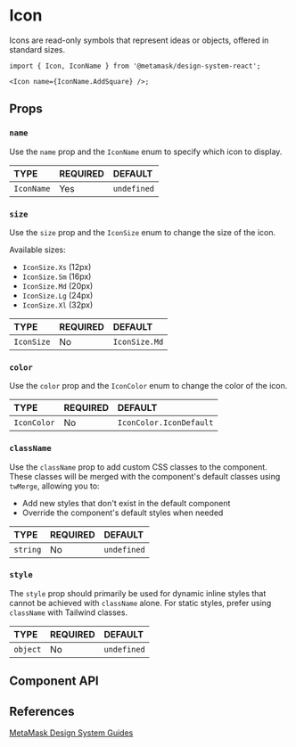 

# Icon

Icons are read-only symbols that represent ideas or objects, offered in standard sizes.

```tsx
import { Icon, IconName } from '@metamask/design-system-react';

<Icon name={IconName.AddSquare} />;
```

<Canvas of={IconStories.Default} />

## Props

### `name`

Use the `name` prop and the `IconName` enum to specify which icon to display.

<table>
  <thead>
    <tr>
      <th align="left">TYPE</th>
      <th align="left">REQUIRED</th>
      <th align="left">DEFAULT</th>
    </tr>
  </thead>
  <tbody>
    <tr>
      <td align="left">
        <code>IconName</code>
      </td>
      <td align="left">Yes</td>
      <td align="left">
        <code>undefined</code>
      </td>
    </tr>
  </tbody>
</table>

<Canvas of={IconStories.Name} />

### `size`

Use the `size` prop and the `IconSize` enum to change the size of the icon.

Available sizes:
- `IconSize.Xs` (12px)
- `IconSize.Sm` (16px)
- `IconSize.Md` (20px)
- `IconSize.Lg` (24px)
- `IconSize.Xl` (32px)

<table>
  <thead>
    <tr>
      <th align="left">TYPE</th>
      <th align="left">REQUIRED</th>
      <th align="left">DEFAULT</th>
    </tr>
  </thead>
  <tbody>
    <tr>
      <td align="left">
        <code>IconSize</code>
      </td>
      <td align="left">No</td>
      <td align="left">
        <code>IconSize.Md</code>
      </td>
    </tr>
  </tbody>
</table>

<Canvas of={IconStories.Size} />

### `color`

Use the `color` prop and the `IconColor` enum to change the color of the icon.

<table>
  <thead>
    <tr>
      <th align="left">TYPE</th>
      <th align="left">REQUIRED</th>
      <th align="left">DEFAULT</th>
    </tr>
  </thead>
  <tbody>
    <tr>
      <td align="left">
        <code>IconColor</code>
      </td>
      <td align="left">No</td>
      <td align="left">
        <code>IconColor.IconDefault</code>
      </td>
    </tr>
  </tbody>
</table>

<Canvas of={IconStories.Color} />

### `className`

Use the `className` prop to add custom CSS classes to the component. These classes will be merged with the component's default classes using `twMerge`, allowing you to:

- Add new styles that don't exist in the default component
- Override the component's default styles when needed

<table>
  <thead>
    <tr>
      <th align="left">TYPE</th>
      <th align="left">REQUIRED</th>
      <th align="left">DEFAULT</th>
    </tr>
  </thead>
  <tbody>
    <tr>
      <td align="left">
        <code>string</code>
      </td>
      <td align="left">No</td>
      <td align="left">
        <code>undefined</code>
      </td>
    </tr>
  </tbody>
</table>

### `style`

The `style` prop should primarily be used for dynamic inline styles that cannot be achieved with `className` alone. For static styles, prefer using `className` with Tailwind classes.

<table>
  <thead>
    <tr>
      <th align="left">TYPE</th>
      <th align="left">REQUIRED</th>
      <th align="left">DEFAULT</th>
    </tr>
  </thead>
  <tbody>
    <tr>
      <td align="left">
        <code>object</code>
      </td>
      <td align="left">No</td>
      <td align="left">
        <code>undefined</code>
      </td>
    </tr>
  </tbody>
</table>

## Component API

<Controls of={IconStories.Default} />

## References

[MetaMask Design System Guides](https://www.notion.so/MetaMask-Design-System-Guides-Design-f86ecc914d6b4eb6873a122b83c12940)

